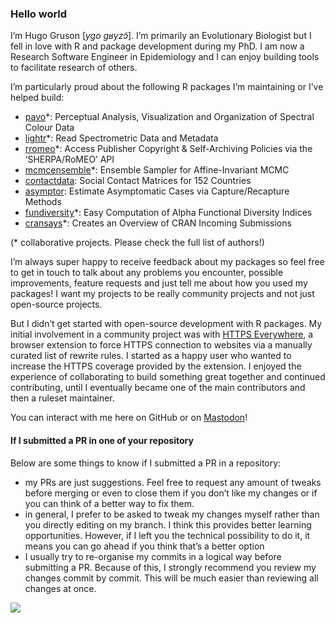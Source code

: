### Hello world

I'm Hugo Gruson \[*ygo gʁyzɔ̃*\]. I'm primarily an Evolutionary Biologist but I
fell in love with R and package development during my PhD. I am now a Research
Software Engineer in Epidemiology and I can enjoy building tools to facilitate
research of others.

I'm particularly proud about the following R packages I'm maintaining or I've
helped build:

-   [pavo](https://github.com/rmaia/pavo)\*: Perceptual Analysis, Visualization
    and Organization of Spectral Colour Data
-   [lightr](https://github.com/ropensci/lightr)\*: Read Spectrometric Data and
    Metadata
-   [rromeo](https://github.com/ropensci/rromeo)\*: Access Publisher Copyright &
    Self-Archiving Policies via the 'SHERPA/RoMEO' API
-   [mcmcensemble](https://github.com/bisaloo/mcmcensemble)\*: Ensemble Sampler
    for Affine-Invariant MCMC
-   [contactdata](https://github.com/bisaloo/contactdata): Social Contact
    Matrices for 152 Countries
-   [asymptor](https://github.com/bisaloo/asymptor): Estimate Asymptomatic Cases
    via Capture/Recapture Methods
-   [fundiversity](https://github.com/bisaloo/fundiversity)\*: Easy Computation
    of Alpha Functional Diversity Indices
-   [cransays](https://github.com/r-hub/cransays)\*: Creates an Overview of CRAN
    Incoming Submissions

(\* collaborative projects. Please check the full list of authors!)

I'm always super happy to receive feedback about my packages so feel free to get
in touch to talk about any problems you encounter, possible improvements,
feature requests and just tell me about how you used my packages! I want my
projects to be really community projects and not just open-source projects.

But I didn't get started with open-source development with R packages. My
initial involvement in a community project was with [HTTPS
Everywhere](https://github.com/EFForg/https-everywhere), a browser extension to
force HTTPS connection to websites via a manually curated list of rewrite rules.
I started as a happy user who wanted to increase the HTTPS coverage provided by
the extension. I enjoyed the experience of collaborating to build something
great together and continued contributing, until I eventually became one of the
main contributors and then a ruleset maintainer.

You can interact with me here on GitHub or on <a rel="me" href="https://mastodon.social/@grusonh">Mastodon</a>!

#### If I submitted a PR in one of your repository

Below are some things to know if I submitted a PR in a repository:

-   my PRs are just suggestions. Feel free to request any amount of tweaks
    before merging or even to close them if you don't like my changes or if you
    can think of a better way to fix them.
-   in general, I prefer to be asked to tweak my changes myself rather than you
    directly editing on my branch. I think this provides better learning
    opportunities. However, if I left you the technical possibility to do it, it
    means you can go ahead if you think that's a better option
-   I usually try to re-organise my commits in a logical way before submitting a
    PR. Because of this, I strongly recommend you review my changes commit by
    commit. This will be much easier than reviewing all changes at once.

![](src/hollandlake_1024x1024.jpg)
